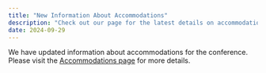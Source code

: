 ```yaml
---
title: "New Information About Accommodations"
description: "Check out our page for the latest details on accommodations for the conference."
date: 2024-09-29
---
```


We have updated information about accommodations for the conference. Please visit the [Accommodations page](../content/accommodations.qmd) for more details.
